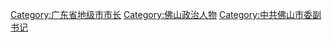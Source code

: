 [[Category:广东省地级市市长|Category:广东省地级市市长]]
[[Category:佛山政治人物|Category:佛山政治人物]]
[[Category:中共佛山市委副书记|Category:中共佛山市委副书记]]